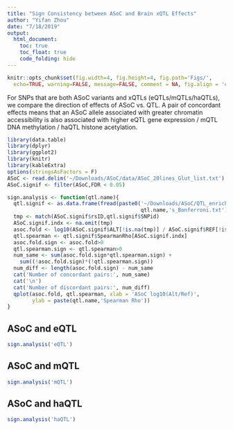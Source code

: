 ```yaml
---
title: "Sign Consistency between ASoC and Brain xQTL Effects"
author: "Yifan Zhou"
date: "7/18/2019"
output:   
  html_document:
    toc: true
    toc_float: true
    code_folding: hide
---
```


```r
knitr::opts_chunk$set(fig.width=4, fig.height=4, fig.path='Figs/',
  echo=TRUE, warning=FALSE, message=FALSE, comment = NA, fig.align = 'center')
```

For SNPs that are both ASoC variants and xQTLs (eQTLs/mQTLs/haQTLs), we compare the direction of effects of ASoC vs. QTL. A pair of concordant effects means that an ASoC allele associated with greater chromatin accessibility is also associated with higher eQTL gene expression / mQTL DNA methylation / haQTL histone acetylation.

```r
library(data.table)
library(dplyr)
library(ggplot2)
library(knitr)
library(kableExtra)
options(stringsAsFactors = F)
ASoC <- read.delim('~/Downloads/ASoC/data/ASoC_20lines_Glut_list.txt')
ASoC.signif <- filter(ASoC,FDR < 0.05)
```

```r
sign.analysis <- function(qtl.name){
  qtl.signif <- as.data.frame(fread(paste0('~/Downloads/ASoC/QTL_enrich/Brain_',
                                           qtl.name,'s_Bonferroni.txt')))
  tmp <- match(ASoC.signif$rsID,qtl.signif$SNPid)
  ASoC.signif.indx <- na.omit(tmp)
  asoc.fold <- log10(ASoC.signif$ALT[!is.na(tmp)] / ASoC.signif$REF[!is.na(tmp)])
  qtl.spearman <- qtl.signif$SpearmanRho[ASoC.signif.indx]
  asoc.fold.sign <- asoc.fold>0
  qtl.spearman.sign <- qtl.spearman>0
  num_same <- sum(asoc.fold.sign*qtl.spearman.sign) + 
    sum((!asoc.fold.sign)*(!qtl.spearman.sign))
  num_diff <- length(asoc.fold.sign) - num_same
  cat('Number of concordant pairs:', num_same)
  cat('\n')
  cat('Number of discordant pairs:', num_diff)
  qplot(asoc.fold, qtl.spearman, xlab = 'ASoC log10(Alt/Ref)', 
        ylab = paste(qtl.name,'Spearman Rho'))
}
```

## ASoC and eQTL
```r
sign.analysis('eQTL')
```

## ASoC and mQTL
```r
sign.analysis('mQTL')
```

## ASoC and haQTL
```r
sign.analysis('haQTL')
```

